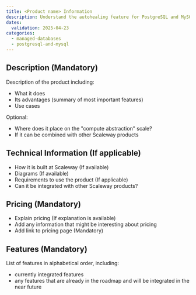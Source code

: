 ```yaml
---
title: <Product name> Information
description: Understand the autohealing feature for PostgreSQL and MySQL databases.
dates:
  validation: 2025-04-23
categories:
  - managed-databases
  - postgresql-and-mysql
---
```


## Description (Mandatory)

Description of the product including:

  - What it does
  - Its advantages (summary of most important features)
  - Use cases

  Optional:
  - Where does it place on the "compute abstraction" scale?
  - If it can be combined with other Scaleway products

## Technical Information (If applicable)

  - How it is built at Scaleway (If available)
  - Diagrams (If available)
  - Requirements to use the product (If applicable)
  - Can it be integrated with other Scaleway products?

## Pricing (Mandatory)

  - Explain pricing (If explanation is available)
  - Add any information that might be interesting about pricing
  - Add link to pricing page (Mandatory)

## Features (Mandatory)

List of features in alphabetical order, including:
  - currently integrated features
  - any features that are already in the roadmap and will be integrated in the near future



